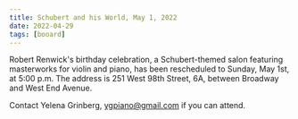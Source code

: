 ```yaml
---
title: Schubert and his World, May 1, 2022
date: 2022-04-29
tags: [booard]
---
```


Robert Renwick's birthday celebration, a Schubert-themed salon featuring masterworks for violin and piano,
has been rescheduled to Sunday, May 1st, at 5:00 p.m. The address is 251 West 98th Street, 6A, between Broadway and West End Avenue.

Contact Yelena Grinberg, ygpiano@gmail.com if you can attend.
